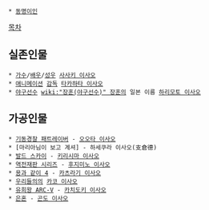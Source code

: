  * [[동명이인]]

[[목차]]

== 실존인물 ==
 * [[가수]]/[[배우]]/[[성우]] [[사사키 이사오]]
 * [[애니메이션]] [[감독]] [[타카하타 이사오]]
 * [[야구]]선수 [[wiki:"장훈(야구선수)" 장훈]]의 일본 이름 [[하리모토 이사오]]

== 가공인물 ==
 * [[기동경찰 패트레이버]] - [[오오타 이사오]]
 * [마리아님이 보고 계셔] - 하세쿠라 이사오(支倉德)
 * [[발드 스카이]] - [[키리시마 이사오]]
 * [[역전재판 시리즈]] - [[후지미노 이사오]]
 * [[용과 같이 4]] - [[카츠라기 이사오]]
 * [[우리들의]]의 [[카코 이사오]]
 * [[유희왕 ARC-V]] - [[카치도키 이사오]]
 * [[은혼]] - [[곤도 이사오]]
